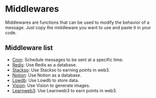 # Middlewares

Middlewares are functions that can be used to modify the behavior of a message. Just copy the middleware you want to use and paste it in your code.

## Middleware list

- [Cron](/middlewares/cron): Schedule messages to be sent at a specific time.
- [Redis](/middlewares/redis): Use Redis as a database.
- [Stackso](/middlewares/stackso): Use Stackso to earning points in web3.
- [Notion](/middlewares/notion): Use Notion as a database.
- [Lowdb](/middlewares/lowdb): Use Lowdb to store data.
- [Vision](/middlewares/vision): Use Vision to generate images.
- [Learnweb3](/middlewares/learnweb3): Use Learnweb3 to earn points in web3.
